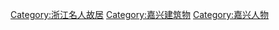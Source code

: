 [[Category:浙江名人故居|Category:浙江名人故居]]
[[Category:嘉兴建筑物|Category:嘉兴建筑物]]
[[Category:嘉兴人物|Category:嘉兴人物]]